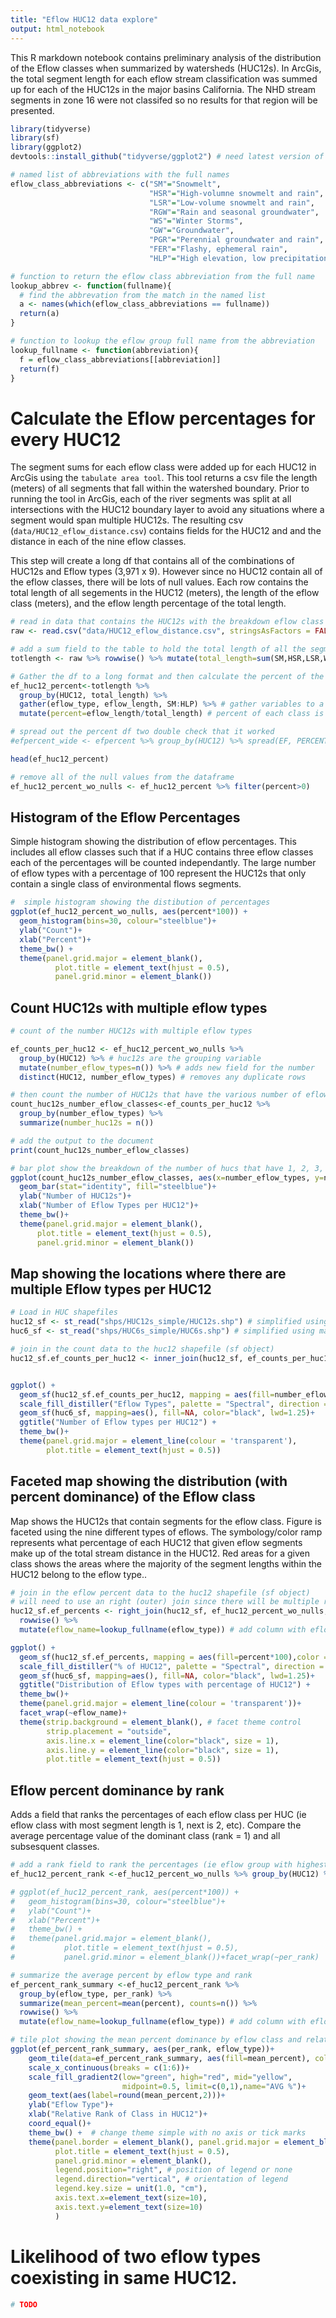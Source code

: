 ---
title: "Eflow HUC12 data explore"
output: html_notebook
---

This R markdown notebook contains preliminary analysis of the distribution of the Eflow classes when summarized by watersheds (HUC12s). In ArcGis, the total segment length for each eflow stream classification was summed up for each of the HUC12s in the major basins California. The NHD stream segments in zone 16 were not classifed so no results for that region will be presented.  



```{r setup, echo=FALSE, include=FALSE}
library(tidyverse)
library(sf)
library(ggplot2)
devtools::install_github("tidyverse/ggplot2") # need latest version of ggplot2 in order to use geom_sf

```


```{r eflow abbreviations, include=FALSE}

# named list of abbreviations with the full names
eflow_class_abbreviations <- c("SM"="Snowmelt", 
                               "HSR"="High-volumne snowmelt and rain",
                               "LSR"="Low-volume snowmelt and rain", 
                               "RGW"="Rain and seasonal groundwater", 
                               "WS"="Winter Storms", 
                               "GW"="Groundwater", 
                               "PGR"="Perennial groundwater and rain", 
                               "FER"="Flashy, ephemeral rain", 
                               "HLP"="High elevation, low precipitation")

# function to return the eflow class abbreviation from the full name 
lookup_abbrev <- function(fullname){
  # find the abbrevation from the match in the named list
  a <- names(which(eflow_class_abbreviations == fullname))
  return(a)
}

# function to lookup the eflow group full name from the abbreviation
lookup_fullname <- function(abbreviation){
  f = eflow_class_abbreviations[[abbreviation]]
  return(f)
}

```


# Calculate the Eflow percentages for every HUC12

The segment sums for each eflow class were added up for each HUC12 in ArcGis using the `tabulate area tool`. This tool returns a csv file the length (meters) of all segments that fall within the watershed boundary. Prior to running the tool in ArcGis, each of the river segments was split at all intersections with the HUC12 boundary layer to avoid any situations where a segment would span multiple HUC12s. The resulting csv (`data/HUC12_eflow_distance.csv`) contains fields for the HUC12 and and the distance in each of the nine eflow classes. 

This step will create a long df that contains all of the combinations of HUC12s and Eflow types (3,971 x 9). However since no HUC12 contain all of the eflow classes, there will be lots of null values. Each row contains the total length of all segements in the HUC12 (meters), the length of the eflow class (meters), and the eflow length percentage of the total length.


```{r readcsv, message=FALSE, warning=FALSE}
# read in data that contains the HUC12s with the breakdown eflow class segment totals
raw <- read.csv("data/HUC12_eflow_distance.csv", stringsAsFactors = FALSE)

# add a sum field to the table to hold the total length of all the segments in the HUC12
totlength <- raw %>% rowwise() %>% mutate(total_length=sum(SM,HSR,LSR,WS,GW,PGR,FER,RGW,HLP, na.rm = TRUE))

# Gather the df to a long format and then calculate the percent of the total_length
ef_huc12_percent<-totlength %>% 
  group_by(HUC12, total_length) %>% 
  gather(eflow_type, eflow_length, SM:HLP) %>% # gather variables to a long df to allow for a single operation to calculate percent
  mutate(percent=eflow_length/total_length) # percent of each class is the length of segments in class divided by total length of all segements in HUC

# spread out the percent df two double check that it worked
#efpercent_wide <- efpercent %>% group_by(HUC12) %>% spread(EF, PERCENT)

head(ef_huc12_percent)

# remove all of the null values from the dataframe
ef_huc12_percent_wo_nulls <- ef_huc12_percent %>% filter(percent>0)


```

## Histogram of the Eflow Percentages

Simple histogram showing the distribution of eflow percentages. This includes all eflow classes such that if a HUC contains three eflow classes each of the percentages will be counted independantly. The large number of eflow types with a percentage of 100 represent the HUC12s that only contain a single class of environmental flows segments. 

```{r percent histogram}
#  simple histogram showing the distibution of percentages
ggplot(ef_huc12_percent_wo_nulls, aes(percent*100)) +
  geom_histogram(bins=30, colour="steelblue")+
  ylab("Count")+
  xlab("Percent")+
  theme_bw() + 
  theme(panel.grid.major = element_blank(),
          plot.title = element_text(hjust = 0.5),
          panel.grid.minor = element_blank())
```


## Count HUC12s with multiple eflow types

```{r count of number of huc12s with multiple eflow classes}
# count of the number HUC12s with multiple eflow types

ef_counts_per_huc12 <- ef_huc12_percent_wo_nulls %>% 
  group_by(HUC12) %>% # huc12s are the grouping variable
  mutate(number_eflow_types=n()) %>% # adds new field for the number 
  distinct(HUC12, number_eflow_types) # removes any duplicate rows

# then count the number of HUC12s that have the various number of eflows types
count_huc12s_number_eflow_classes<-ef_counts_per_huc12 %>% 
  group_by(number_eflow_types) %>% 
  summarize(number_huc12s = n())

# add the output to the document
print(count_huc12s_number_eflow_classes)

# bar plot show the breakdown of the number of hucs that have 1, 2, 3, etc eflow types
ggplot(count_huc12s_number_eflow_classes, aes(x=number_eflow_types, y=number_huc12s))+
  geom_bar(stat="identity", fill="steelblue")+
  ylab("Number of HUC12s")+
  xlab("Number of Eflow Types per HUC12")+
  theme_bw()+
  theme(panel.grid.major = element_blank(),
      plot.title = element_text(hjust = 0.5),
      panel.grid.minor = element_blank())

```


## Map showing the locations where there are multiple Eflow types per HUC12

```{r loadshps, message=FALSE, warning=FALSE, echo=FALSE, include=FALSE}
# Load in HUC shapefiles
huc12_sf <- st_read("shps/HUC12s_simple/HUC12s.shp") # simplified using mapshaper.com
huc6_sf <- st_read("shps/HUC6s_simple/HUC6s.shp") # simplified using mapshaper.com
```



```{r map Number of Eflow types per HUC12, fig.height=6, fig.width=6, message=FALSE, warning=FALSE}
# join in the count data to the huc12 shapefile (sf object)
huc12_sf.ef_counts_per_huc12 <- inner_join(huc12_sf, ef_counts_per_huc12, by=c("HUC_12"="HUC12"))


ggplot() + 
  geom_sf(huc12_sf.ef_counts_per_huc12, mapping = aes(fill=number_eflow_types),color = NA, lwd = 5)+
  scale_fill_distiller("Eflow Types", palette = "Spectral", direction = -1) +
  geom_sf(huc6_sf, mapping=aes(), fill=NA, color="black", lwd=1.25)+
  ggtitle("Number of Eflow types per HUC12") +
  theme_bw()+
  theme(panel.grid.major = element_line(colour = 'transparent'),
        plot.title = element_text(hjust = 0.5))

```


## Faceted map showing the distribution (with percent dominance) of the Eflow class 

Map shows the HUC12s that contain segments for the eflow class. Figure is faceted using the nine different types of eflows. The symbology/color ramp represents what percentage of each HUC12 that given eflow segments make up of the total stream distance in the HUC12. Red areas for a given class shows the areas where the majority of the segment lengths within the HUC12 belong to the eflow type..

```{r facet eflow percents, fig.height=12, fig.width=12, message=FALSE, warning=FALSE}

# join in the eflow percent data to the huc12 shapefile (sf object)
# will need to use an right (outer) join since there will be multiple rows for each HUC12
huc12_sf.ef_percents <- right_join(huc12_sf, ef_huc12_percent_wo_nulls, by=c("HUC_12"="HUC12")) %>% 
  rowwise() %>%
  mutate(eflow_name=lookup_fullname(eflow_type)) # add column with eflow class full name

ggplot() + 
  geom_sf(huc12_sf.ef_percents, mapping = aes(fill=percent*100),color = NA, lwd = 5)+
  scale_fill_distiller("% of HUC12", palette = "Spectral", direction = -1) +
  geom_sf(huc6_sf, mapping=aes(), fill=NA, color="black", lwd=1.25)+
  ggtitle("Distribution of Eflow types with percentage of HUC12") +
  theme_bw()+
  theme(panel.grid.major = element_line(colour = 'transparent'))+
  facet_wrap(~eflow_name)+
  theme(strip.background = element_blank(), # facet theme control
        strip.placement = "outside", 
        axis.line.x = element_line(color="black", size = 1),
        axis.line.y = element_line(color="black", size = 1),
        plot.title = element_text(hjust = 0.5))


```



## Eflow percent dominance by rank

Adds a field that ranks the percentages of each eflow class per HUC (ie eflow class with most segment length is 1, next is 2, etc). Compare the average percentage value of the dominant class (rank = 1) and all subsesquent classes.


```{r dominance rank}
# add a rank field to rank the percentages (ie eflow group with highest % is 1, next highest is 2, etc)
ef_huc12_percent_rank <-ef_huc12_percent_wo_nulls %>% group_by(HUC12) %>% mutate(per_rank=rank(-percent))

# ggplot(ef_huc12_percent_rank, aes(percent*100)) +
#   geom_histogram(bins=30, colour="steelblue")+
#   ylab("Count")+
#   xlab("Percent")+
#   theme_bw() + 
#   theme(panel.grid.major = element_blank(),
#           plot.title = element_text(hjust = 0.5),
#           panel.grid.minor = element_blank())+facet_wrap(~per_rank)

# summarize the average percent by eflow type and rank
ef_percent_rank_summary <-ef_huc12_percent_rank %>% 
  group_by(eflow_type, per_rank) %>% 
  summarize(mean_percent=mean(percent), counts=n()) %>% 
  rowwise() %>%
  mutate(eflow_name=lookup_fullname(eflow_type)) # add column with eflow class full name

# tile plot showing the mean percent dominance by eflow class and relative rank 
ggplot(ef_percent_rank_summary, aes(per_rank, eflow_type))+
    geom_tile(data=ef_percent_rank_summary, aes(fill=mean_percent), color="white")+
    scale_x_continuous(breaks = c(1:6))+
    scale_fill_gradient2(low="green", high="red", mid="yellow", 
                         midpoint=0.5, limit=c(0,1),name="AVG %")+
    geom_text(aes(label=round(mean_percent,2)))+
    ylab("Eflow Type")+
    xlab("Relative Rank of Class in HUC12")+
    coord_equal()+
    theme_bw() +  # change theme simple with no axis or tick marks
    theme(panel.border = element_blank(), panel.grid.major = element_blank(),
          plot.title = element_text(hjust = 0.5),
          panel.grid.minor = element_blank(),
          legend.position="right", # position of legend or none
          legend.direction="vertical", # orientation of legend
          legend.key.size = unit(1.0, "cm"),
          axis.text.x=element_text(size=10),
          axis.text.y=element_text(size=10)
          )
```


# Likelihood of two eflow types coexisting in same HUC12.

```{r}
# TODO
```

